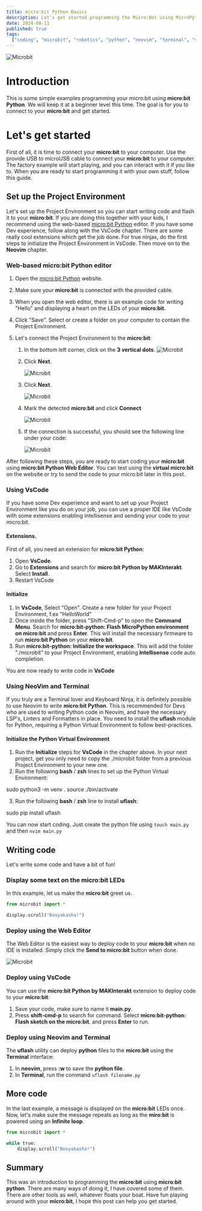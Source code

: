 ```yaml
---
title: micro:bit Python Basics
description: Let's get started programming the Micro:Bot using MicroPython
date: 2024-08-11
published: true
tags:
  ["coding", "microbit", "robotics", "python", "neovim", "terminal", "vscode"]
---
```


<Image alt="Microbit" src="/microbit001.svg" width={250} height={250} />

# Introduction

This is some simple examples programming your micro:bit using **micro:bit Python**. We will
keep it at a beginner level this time. The goal is for you to connect to your **micro:bit**
and get started.

# Let's get started

First of all, it is time to connect your **micro:bit** to your computer. Use the provide
USB to microUSB cable to connect your **micro:bit** to your computer. The factory example
will start playing, and you can interact with it if you like to. When you are ready to
start programming it with your own stuff, follow this guide.

## Set up the Project Environment

Let's set up the Project Environment so you can start writing code and flash it to your
**micro:bit**. If you are doing this together with your kids, I recommend using the web-based
[micro:bit Python](https://python.microbit.org/v/3) editor. If you have some Dev experience,
follow along with the VsCode chapter. There are some really cool extensions which get the job done.
For true ninjas, do the first steps to initialize the Project Environment in VsCode. Then move on to
the **Neovim** chapter.

### Web-based micro:bit Python editor

1. Open the [micro:bit Python](https://python.microbit.org/v/3) website.
2. Make sure your **micro:bit** is connected with the provided cable.
3. When you open the web editor, there is an example code for writing "Hello" and displaying a heart
   on the LEDs of your **micro:bit**.
4. Click "Save". Select or create a folder on your computer to contain the Project Environment.
5. Let&apos;s connect the Project Environment to the **micro:bit**:

   1. In the bottom left corner, click on the **3 vertical dots**.
      <Image
        alt="Microbit"
        src="/Sendtomicrobit001.png"
        width={250}
        height={250}
      />
   2. Click **Next**.

      <Image
        alt="Microbit"
        src="/Sendtomicrobit002.png"
        width={400}
        height={400}
      />

   3. Click **Next**.

      <Image
        alt="Microbit"
        src="/Sendtomicrobit003.png"
        width={400}
        height={400}
      />

   4. Mark the detected **micro:bit** and click **Connect**

      <Image
        alt="Microbit"
        src="/Sendtomicrobit004.png"
        width={400}
        height={400}
      />

   5. If the connection is successful, you should see the following line under your code:

      <Image
        alt="Microbit"
        src="/Sendtomicrobit006.png"
        width={250}
        height={250}
      />

After following these steps, you are ready to start coding your **micro:bit** using **micro:bit Python Web Editor**.
You can test using the **virtual micro:bit** on the website or try to send the code to your micro:bit later in
this post.

### Using VsCode

If you have some Dev experience and want to set up your Project Environment like you do on your job, you can
use a proper IDE like VsCode with some extensions enabling Intellisense and sending your code to your micro:bit.

#### Extensions.

First of all, you need an extension for **micro:bit Python**:

1. Open **VsCode**.
2. Go to **Extensions** and search for **micro:bit Python by MAKInterakt**. Select **Install**.
3. Restart VsCode

#### Initialize

1. In **VsCode**, Select "Open". Create a new folder for your Project Environment, f.ex "HelloWorld"
2. Once inside the folder, press "Shift-Cmd-p" to open the **Command Menu**. Search for
   **micro:bit-python: Flash MicroPython environment on micro:bit** and press **Enter**. This will install
   the necessary firmware to run **micro:bit Python** on your **micro:bit**.
3. Run **micro:bit-python: Initialize the workspace**. This will add the folder "./microbit" to your
   Project Environment, enabling **Intellisense** code auto completion.

You are now ready to write code in **VsCode**

### Using NeoVim and Terminal

If you truly are a Terminal lover and Keyboard Ninja, it is definitely possible to use Neovim to write
**micro:bit Python**. This is recommended for Devs who are used to writing Python code in Neovim, and
have the necessary LSP&apos;s, Linters and Formatters in place. You need to install the **uflash**
module for Python, requiring a Python Virtual Environment to follow best-practices.

#### Initialize the Python Virtual Environment

1. Run the **Initialize** steps for **VsCode** in the chapter above. In your next project, get you only need
   to copy the ./microbit folder from a previous Project Environment to your new one.
2. Run the following **bash** / **zsh** lines to set up the Python Virtual Environment:

sudo python3 -m venv .
source ./bin/activate

3. Run the following **bash** / **zsh** line to install **uflash**:

sudo pip install uflash

You can now start coding. Just create the python file using `touch main.py` and then `nvim main.py`

## Writing code

Let&apos;s write some code and have a bit of fun!

### Display some text on the micro:bit LEDs

In this example, let us make the **micro:bit** greet us.

```python
from microbit import *

display.scroll("Booyakasha!")

```

### Deploy using the Web Editor

The Web Editor is the easiest way to deploy code to your **micro:bit** when no IDE is installed. Simply
click the **Send to micro:bit** button when done.

<Image alt="Microbit" src="/Sendtomicrobit001.png" width={250} height={250} />

### Deploy using VsCode

You can use the **micro:bit Python by MAKInterakt** extension to deploy code to your **micro:bit**:

1. Save your code, make sure to name it **main.py**.
2. Press **shift-cmd-p** to search for command. Select **micro:bit-python: Flash sketch on the micro:bit**.
   and press **Enter** to run.

### Deploy using Neovim and Terminal

The **uflash** utility can deploy **python** files to the **micro:bit** using the **Terminal** interface:

1. In **neovim**, press **:w** to save the **python file**.
2. In **Terminal**, run the command `uflash filename.py`

## More code

In the last example, a message is displayed on the **micro:bit** LEDs once. Now, let&apos;s make
sure the message repeats as long as the **miro:bit** is powered using an **Infinite loop**.

```python
from microbit import *

while true:
    display.scroll("Booyakasha!")
```

## Summary

This was an introduction to programming the **micro:bit** using **micro:bit python**. There are
many ways of doing it, I have covered some of them. There are other tools as well, whatever
floats your boat. Have fun playing around with your **micro:bit**, I hope this post can help
you get started.
